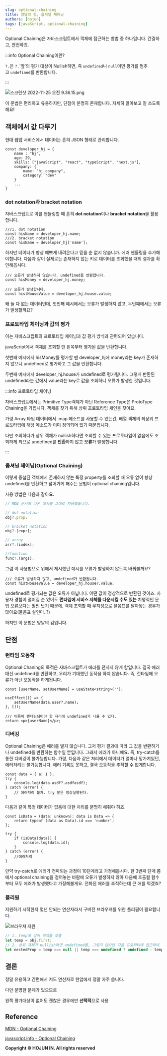 ```yaml
---
slug: optional-chaining
title: 양날의 검, 옵셔널 체이닝
authors: [hojun]
tags: [javaScript, optional-chaining]
---
```


Optional Chaining은 자바스크립트에서 객체에 접근하는 방법 중 하나입니다. 간결하고, 안전하죠.

:::info Optional Chaining이란?

`?.`은 `?.`'앞’의 평가 대상이 Nullish하면, 즉 `undefined`나 `null`이면 평가를 멈추고 `undefined`를 반환합니다.

:::

![스크린샷 2022-11-25 오전 9.36.15.png](https://lnwblzacktgzeiihvxtu.supabase.co/storage/v1/object/public/contents/prod/1.png-73603)

이 문법은 편리하고 유용하지만, 단점이 분명히 존재합니다. 자세히 알아보고 잘 쓰도록 해요!

## 객체에서 값 다루기

현대 웹앱 서비스에서 데이터는 흔히 JSON 형태로 관리합니다.

```tsx
const developer_hj = {
    name : "hj",
    age: 29,
    skills: ["javaScript", "react", "typeScript", "next.js"],
    company: {
        name: "hj_company",
        category: "dev"
    }
    ...
}
```

### dot notation과 bracket notation

자바스크립트로 이를 핸들링할 때 흔히 **dot notation**이나 **bracket notation**을 활용합니다.

```tsx
///1. dot notation
const hisName = developer_hj.name;
///2. bracket notation
const hisName = developer_hj['name'];
```

하지만 데이터가 항상 예쁘게 내려온다고 믿을 순 없지 않습니까. 에러 핸들링을 추가해야합니다. 다음과 같이 실제로는 존재하지 않는 키로 데이터를 조회했을 때의 결과를 확인해봅시다.

```tsx
/// 오류가 발생하지 않습니다. undefined를 반환합니다.
const hisMoney = developer_hj.money;

/// 오류가 발생합니다.
const histHouseValue = developer_hj.house.value;
```

왜 둘 다 없는 데이터인데, 첫번째 예시에서는 오류가 발생하지 않고, 두번째에서는 오류가 발생할까요?

### 프로토타입 체이닝과 값의 평가

이는 자바스크립트의 프로토타입 체이닝과 값 평가 방식과 관련되어 있습니다.

javaScript에서 객체를 조회할 땐 왼쪽부터 평가된 값을 반환합니다.

첫번째 예시에서 hisMoney를 평가할 땐 developer_hj에 money라는 key가 존재하지 않으니 undefined로 평가하고 그 값을 반환합니다.

두번째 예시에서 developer_hj.house가 undefined로 평가됩니다. 그렇게 반환된 undefined라는 값에서 value라는 key로 값을 조회하니 오류가 발생한 것입니다.

:::info 프로토타입 체이닝

자바스크립트에서는 Primitive Type객체가 아닌 Reference Type은 ProtoType Chaining을 가집니다.
객체를 찾기 위해 상위 프로토타입 체인을 찾아요.

가령 Array 타입 데이터에서 .map 메소드를 사용할 수 있는건, 배열 객체의 최상위 프로토타입에 해당 메소드가 이미 정의되어 있기 때문입니다.

다만 조회하다가 상위 객체가 nullish하다면 조회할 수 있는 프로토타입이 없음에도 조회하게 되므로 undefined를 **반환**하지 않고 **오류**가 발생합니다.

:::

### 옵셔널 체이닝(Optional Chaining)

이렇게 중첩된 객체에서 존재하지 않는 특정 property를 조회할 때 오류 없이 항상 undefined를 반환하고 넘어가게 해주는 문법이 optional chaining입니다.

사용 방법은 다음과 같아요.

```js
// MDN 문서에 나온 예시를 그대로 차용했습니다.

// dot notation
obj?.prop;

// bracket notation
obj?.[expr];

// array
arr?.[index];

//function
func?.(args);
```

그럼 이 사용법으로 위에서 제시했던 예시를 오류가 발생하지 않도록 바꿔볼까요?

```tsx
/// 오류가 발생하지 않고, undefined가 반환됩니다.
const histHouseValue = developer_hj.house?.value;
```

undefined로 평가되는 값은 오류가 아닙니다. 어떤 값이 정상적으로 반환된 것이죠. 사용자 경험이 떨어질 순 있어도 **런타임에 서비스 자체를 다운시킬 수도 있는** 치명적인 문법 오류보다는 훨씬 낫기 때문에, 객체 조회할 때 무지성으로 물음표를 달아놓는 경우가 많아요(물음표 살인마..?)

하지만 이 문법은 양날의 검입니다.

## 단점

### 런타임 오동작

Optional Chaning의 목적은 자바스크립트가 에러를 던지지 않게 함입니다. 결국 에러 대신 undefined를 반환하고, 우리가 기대했던 동작을 하지 않습니다. 즉, 런타임에 오류가 아닌 오동작을 하게됩니다.

```tsx
const [userName, setUserName] = useState<string>('');

useEffect(() => {
	setUserName(data.user?.name);
}, []);

/// 이름이 렌더링되어야 할 자리에 undefined가 나올 수 있다.
return <p>{userName}</p>;
```

### 디버깅

Optional Chaining은 에러를 뱉지 않습니다. 그저 평가 결과에 따라 그 값을 반환하거나 undefined를 반환하는 함수일 뿐입니다. 그래서 에러가 아니에요. 즉, try-catch를 통한 디버깅이 불가능합니다. 가령, 다음과 같은 처리에서 데이터가 얼마나 망가져있던, 에러처리는 불가능합니다. 에러 기록도 못하고, 결국 오동작을 추적할 수 없게합니다.

```tsx
const data = { a: 1 };
try {
	console.log(data.asdf?.asdfasdf);
} catch (error) {
	// 에러처리 불가. try 문은 정상실행된다.
}
```

다음과 같이 특정 데이터가 없음에 대한 처리를 분명히 해줘야 하죠.

```tsx
const isData = (data: unknown): data is Data => {
	return typeof (data as Data).id === 'number';
};

try {
	if (isData(data)) {
		console.log(data.id);
	}
} catch (error) {
	//에러처리
}
```

만약 try-catch로 에러가 전파되는 과정이 10단계라고 가정해봅시다. 한 3번째 단계 쯤에서 optional chaining을 걸어놓는 바람에 오류가 발생하지 않아 다음에 호출될 함수부터 모두 에러가 발생했다고 가정해볼게요. 전파된 에러를 추적하는데 큰 애를 먹겠죠?

### 폴리필

지원하기 시작한지 몇년 안되는 연산자라서 구버전 브라우져를 위한 폴리필이 필요합니다.

![브라우져 지원](https://lnwblzacktgzeiihvxtu.supabase.co/storage/v1/object/public/contents/prod/2.png-61519)

```js
// 1. temp에 상위 객체를 호출
let temp = obj.first;
// 2. 상위 객체가 nullish하면 undefined를, 그렇지 않으면 다음 프로퍼티에 접근하여 반환
let nestedProp = temp === null || temp === undefined ? undefined : temp.second;
```

## 결론

정말 유용하고 간편해서 저도 연산자로 현업에서 정말 자주 씁니다.

다만 분명한 문제가 있으므로

왼쪽 평가대상이 없어도 괜찮은 경우에만 **선택적**으로 사용

## Reference

[MDN - Optional Chaining](https://developer.mozilla.org/ko/docs/Web/JavaScript/Reference/Operators/Optional_chaining)

[javascript.info - Optional Chaining](https://ko.javascript.info/optional-chaining)


**Copyright © HOJUN IN. All rights reserved**
